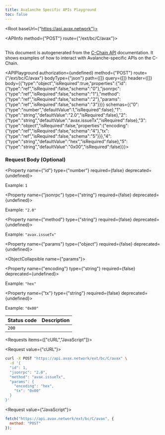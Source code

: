 ```yaml
---
title: Avalanche Specific APIs Playground
toc: false
---
```



<Root baseUrl={"https://api.avax.network"}>

<API>

<APIInfo method={"POST"} route={"/ext/bc/C/avax"}>

## 

This document is autogenerated from the [C-Chain API](https://docs.avax.network/docs/api-reference/c-chain/api) documentation. It shows examples of how to interact with Avalanche-specific APIs on the C-Chain.

<APIPlayground authorization={undefined} method={"POST"} route={"/ext/bc/C/avax"} bodyType={"json"} path={[]} query={[]} header={[]} body={{"type":"object","isRequired":true,"properties":{"id":{"type":"ref","isRequired":false,"schema":"0"},"jsonrpc":{"type":"ref","isRequired":false,"schema":"1"},"method":{"type":"ref","isRequired":false,"schema":"2"},"params":{"type":"ref","isRequired":false,"schema":"3"}}}} schemas={{"0":{"type":"number","defaultValue":1,"isRequired":false},"1":{"type":"string","defaultValue":"2.0","isRequired":false},"2":{"type":"string","defaultValue":"avax.issueTx","isRequired":false},"3":{"type":"object","isRequired":false,"properties":{"encoding":{"type":"ref","isRequired":false,"schema":"4"},"tx":{"type":"ref","isRequired":false,"schema":"5"}}},"4":{"type":"string","defaultValue":"hex","isRequired":false},"5":{"type":"string","defaultValue":"0x00","isRequired":false}}}>

</APIPlayground>

### Request Body (Optional)

<Property name={"id"} type={"number"} required={false} deprecated={undefined}>

<span>Example: `1`</span>

</Property>

<Property name={"jsonrpc"} type={"string"} required={false} deprecated={undefined}>

<span>Example: `"2.0"`</span>

</Property>

<Property name={"method"} type={"string"} required={false} deprecated={undefined}>

<span>Example: `"avax.issueTx"`</span>

</Property>

<Property name={"params"} type={"object"} required={false} deprecated={undefined}>

<ObjectCollapsible name={"params"}>

<Property name={"encoding"} type={"string"} required={false} deprecated={undefined}>

<span>Example: `"hex"`</span>

</Property>

<Property name={"tx"} type={"string"} required={false} deprecated={undefined}>

<span>Example: `"0x00"`</span>

</Property>

</ObjectCollapsible>

</Property>

| Status code | Description |
| ----------- | ----------- |
| `200` |  |

</APIInfo>

<APIExample>

<Requests items={["cURL","JavaScript"]}>

<Request value={"cURL"}>

```bash
curl -X POST "https://api.avax.network/ext/bc/C/avax" \
  -d '{
  "id": 1,
  "jsonrpc": "2.0",
  "method": "avax.issueTx",
  "params": {
    "encoding": "hex",
    "tx": "0x00"
  }
}'
```

</Request>

<Request value={"JavaScript"}>

```js
fetch("https://api.avax.network/ext/bc/C/avax", {
  method: "POST"
});
```

</Request>

</Requests>

</APIExample>

</API>

</Root>